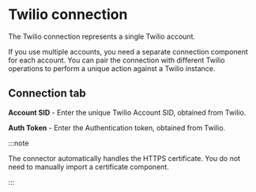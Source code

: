 
# Twilio connection

<head>
  <meta name="guidename" content="Integration"/>
  <meta name="context" content="GUID-f04b6180-6d44-4716-a671-abf0cece99ec"/>
</head>


The Twilio connection represents a single Twilio account.

If you use multiple accounts, you need a separate connection component for each account. You can pair the connection with different Twilio operations to perform a unique action against a Twilio instance.

## Connection tab 


**Account SID** -
Enter the unique Twilio Account SID, obtained from Twilio.

**Auth Token** -
Enter the Authentication token, obtained from Twilio.

:::note

The connector automatically handles the HTTPS certificate. You do not need to manually import a certificate component.

:::

<TestConnection />

